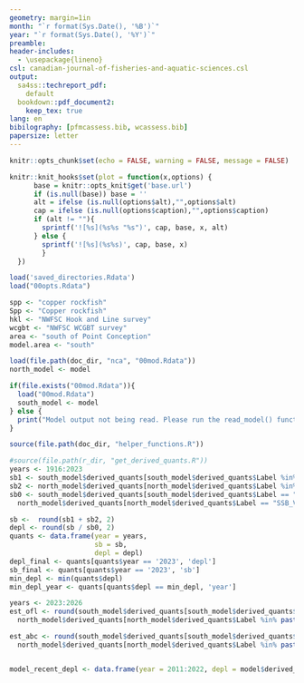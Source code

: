 ```yaml
---
geometry: margin=1in
month: "`r format(Sys.Date(), '%B')`"
year: "`r format(Sys.Date(), '%Y')`"
preamble: 
header-includes: 
  - \usepackage{lineno}
csl: canadian-journal-of-fisheries-and-aquatic-sciences.csl
output:
  sa4ss::techreport_pdf:
    default
  bookdown::pdf_document2:
    keep_tex: true
lang: en
bibilography: [pfmcassess.bib, wcassess.bib]
papersize: letter
---
```


\linenumbers

<!-- Common lat/long 
Cape Mendocino, Pt. Conception and OR border -->
\newcommand\CapeM{$40^\circ 10^\prime$ N. lat.}
\newcommand\PtC{$34^\circ 27^\prime$ N. lat.}
\newcommand\CAOR{$42^\circ 00^\prime$ N. lat.}


```r
knitr::opts_chunk$set(echo = FALSE, warning = FALSE, message = FALSE)

knitr::knit_hooks$set(plot = function(x,options) {
      base = knitr::opts_knit$get('base.url')
      if (is.null(base)) base = ''
      alt = ifelse (is.null(options$alt),"",options$alt)
      cap = ifelse (is.null(options$caption),"",options$caption)
      if (alt != ""){
        sprintf('![%s](%s%s "%s")', cap, base, x, alt)
      } else {
        sprintf('![%s](%s%s)', cap, base, x)
        }
  })

load('saved_directories.Rdata')
load("00opts.Rdata")

spp <- "copper rockfish"
Spp <- "Copper rockfish"
hkl <- "NWFSC Hook and Line survey"
wcgbt <- "NWFSC WCGBT survey"
area <- "south of Point Conception"
model.area <- "south"

load(file.path(doc_dir, "nca", "00mod.Rdata"))
north_model <- model

if(file.exists("00mod.Rdata")){
  load("00mod.Rdata")
  south_model <- model
} else {
  print("Model output not being read. Please run the read_model() function.")
}

source(file.path(doc_dir, "helper_functions.R"))

#source(file.path(r_dir, "get_derived_quants.R"))
years <- 1916:2023
sb1 <- south_model$derived_quants[south_model$derived_quants$Label %in% paste0("SSB_", years), "Value"]
sb2 <- north_model$derived_quants[north_model$derived_quants$Label %in% paste0("SSB_", years), "Value"]
sb0 <- south_model$derived_quants[south_model$derived_quants$Label == "SSB_Virgin", "Value"] +
  north_model$derived_quants[north_model$derived_quants$Label == "SSB_Virgin", "Value"]

sb <-  round(sb1 + sb2, 2)
depl <- round(sb / sb0, 2)
quants <- data.frame(year = years, 
                     sb = sb, 
                     depl = depl)
depl_final <- quants[quants$year == '2023', 'depl']
sb_final <- quants[quants$year == '2023', 'sb']
min_depl <- min(quants$depl)
min_depl_year <- quants[quants$depl == min_depl, 'year']

years <- 2023:2026
est_ofl <- round(south_model$derived_quants[south_model$derived_quants$Label %in% paste0("OFLCatch_", years), "Value"] +
  north_model$derived_quants[north_model$derived_quants$Label %in% paste0("OFLCatch_", years), "Value"], 2)

est_abc <- round(south_model$derived_quants[south_model$derived_quants$Label %in% paste0("ForeCatch_", years), "Value"] +
  north_model$derived_quants[north_model$derived_quants$Label %in% paste0("ForeCatch_", years), "Value"], 2)


model_recent_depl <- data.frame(year = 2011:2022, depl = model$derived_quants[model$derived_quants$Label %in% paste0("Bratio_", 2011:2022), "Value"])



```
